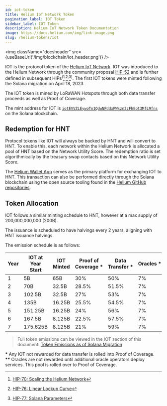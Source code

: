 ```yaml
---
id: iot-token
title: Helium IoT Network Token
pagination_label: IOT Token
sidebar_label: IOT Token
description: Helium IoT Network Token Documentation
image: https://docs.helium.com/img/link-image.png
slug: /helium-tokens/iot
---
```



<img className="docsheader" src={useBaseUrl('/img/blockchain/iot_header.png')} />

IOT is the protocol token of the [Helium IoT Network](/lorawan-on-helium). IOT was introduced to the
Helium Network through the community proposal
[HIP-52](https://github.com/helium/HIP/blob/main/0052-iot-dao.md) and is further defined in
subsequent HIPs<sup>(</sup>[^1]<sup>,</sup>[^2]<sup>,</sup>[^3]<sup>)</sup>. The
first IOT tokens were minted following the Solana migration on April 18, 2023.

[^1]:
    [HIP-70: Scaling the Helium Network](https://github.com/helium/HIP/blob/main/0070-scaling-helium.md)

[^2]:
    [HIP-76: Linear Lockup Curve](https://github.com/helium/HIP/blob/main/0076-linear-lockup-curve.md)

[^3]: [HIP-77: Solana Parameters](https://github.com/helium/HIP/blob/main/0077-solana-parameters.md)
[^4]:
    [HIP-80: Simplifying DAO Utility Score](https://github.com/helium/HIP/blob/main/0080-simplifying-dao-utility-score.md)

The IOT token is mined by LoRaWAN Hotspots through both data transfer proceeds as well as Proof of
Coverage.

The mint address for IOT is
[`iotEVVZLEywoTn1QdwNPddxPWszn3zFhEot3MfL9fns`](https://explorer.solana.com/address/iotEVVZLEywoTn1QdwNPddxPWszn3zFhEot3MfL9fns)
on the Solana blockchain.

## Redemption for HNT

Protocol tokens like IOT will always be backed by HNT and will convert to HNT. To enable this, each
network within the Helium Network is allocated a pool of HNT based on the Network Utility Score. The
redemption ratio is set algorithmically by the treasury swap contacts based on this Network Utility
Score.

The [Helium Wallet App](/wallets/helium-wallet-app) serves as the primary platform for exchanging
IOT to HNT. This transaction can also be performed directly through the Solana blockchain using the
open source tooling found in the [Helium GitHub repositories](https://github.com/helium).

## Token Allocation

IOT follows a similar minting schedule to HNT, however at a max supply of 200,000,000,000 (200B).

The issuance is scheduled to have halvings every 2 years, aligning with HNT issuance halvings.

The emission schedule is as follows:

| Year | IOT at Year Start | IOT Minted | Proof of Coverage \* | Data Transfer \* | Oracles \*\* | Operations Fund | veHNT Stakes |
| ---- | ----------------- | ---------- | -------------------- | ---------------- | ------------ | --------------- | ------------ |
| 1    | 5B                | 65B        | 30%                  | 50%              | 7%           | 7%              | 6%           |
| 2    | 70B               | 32.5B      | 28.5%                | 51.5%            | 7%           | 7%              | 6%           |
| 3    | 102.5B            | 32.5B      | 27%                  | 53%              | 7%           | 7%              | 6%           |
| 4    | 135B              | 16.25B     | 25.5%                | 54.5%            | 7%           | 7%              | 6%           |
| 5    | 151.25B           | 16.25B     | 24%                  | 56%              | 7%           | 7%              | 6%           |
| 6    | 167.5B            | 8.125B     | 22.5%                | 57.5%            | 7%           | 7%              | 6%           |
| 7    | 175.625B          | 8.125B     | 21%                  | 59%              | 7%           | 7%              | 6%           |

> Full token emissions can be viewed in the IOT section of this document:
> [Token Emissions as of Solana Migration](https://github.com/helium/HIP/blob/main/HIP-solana-parameters/token-emissions-as-of-solana-migration.pdf)

**\*** Any IOT not rewarded for data transfer is rolled into Proof of Coverage.  
**\*\*** Oracles are not rewarded until additional oracle operators deploy services. This pool is
rolled over to Proof of Coverage.
